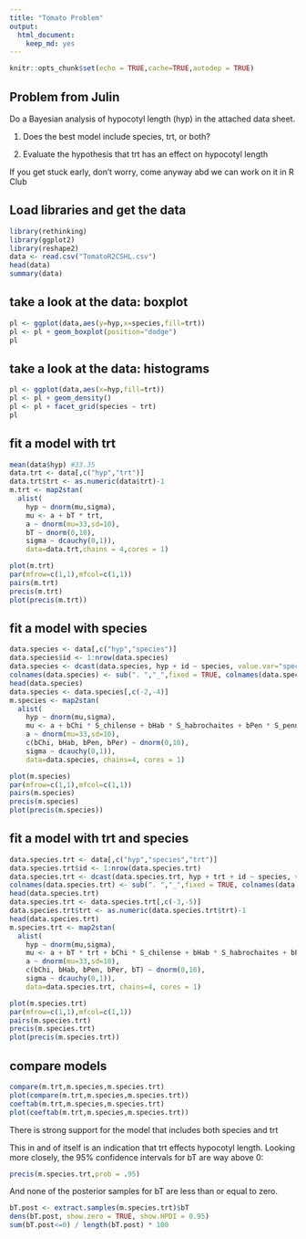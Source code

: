 ```yaml
---
title: "Tomato Problem"
output: 
  html_document: 
    keep_md: yes
---
```


```r
knitr::opts_chunk$set(echo = TRUE,cache=TRUE,autodep = TRUE)
```

## Problem from Julin

Do a Bayesian analysis of hypocotyl length (hyp) in the attached data sheet.


1) Does the best model include species, trt, or both?

2) Evaluate the hypothesis that trt has an effect on hypocotyl length

If you get stuck early, don't worry, come anyway abd we can work on it in R Club

## Load libraries and get the data
```r
library(rethinking)
library(ggplot2)
library(reshape2)
data <- read.csv("TomatoR2CSHL.csv")
head(data)
summary(data)
```

## take a look at the data: boxplot
```r
pl <- ggplot(data,aes(y=hyp,x=species,fill=trt))
pl <- pl + geom_boxplot(position="dodge")
pl 
```

## take a look at the data: histograms
```r
pl <- ggplot(data,aes(x=hyp,fill=trt))
pl <- pl + geom_density()
pl <- pl + facet_grid(species ~ trt)
pl
```

## fit a model with trt
```r
mean(data$hyp) #33.35
data.trt <- data[,c("hyp","trt")]
data.trt$trt <- as.numeric(data$trt)-1
m.trt <- map2stan(
  alist(
    hyp ~ dnorm(mu,sigma),
    mu <- a + bT * trt,
    a ~ dnorm(mu=33,sd=10),
    bT ~ dnorm(0,10),
    sigma ~ dcauchy(0,1)),
    data=data.trt,chains = 4,cores = 1)
```

```r
plot(m.trt)
par(mfrow=c(1,1),mfcol=c(1,1))
pairs(m.trt)
precis(m.trt)
plot(precis(m.trt))
```

## fit a model with species
```r
data.species <- data[,c("hyp","species")]
data.species$id <- 1:nrow(data.species)
data.species <- dcast(data.species, hyp + id ~ species, value.var="species", fun.aggregate = length)
colnames(data.species) <- sub(". ","_",fixed = TRUE, colnames(data.species))
head(data.species)
data.species <- data.species[,c(-2,-4)]
m.species <- map2stan(
  alist(
    hyp ~ dnorm(mu,sigma),
    mu <- a + bChi * S_chilense + bHab * S_habrochaites + bPen * S_pennellii + bPer * S_peruvianum,
    a ~ dnorm(mu=33,sd=10),
    c(bChi, bHab, bPen, bPer) ~ dnorm(0,10),
    sigma ~ dcauchy(0,1)),
    data=data.species, chains=4, cores = 1)
```

```r
plot(m.species)
par(mfrow=c(1,1),mfcol=c(1,1))
pairs(m.species)
precis(m.species)
plot(precis(m.species))
```

## fit a model with trt and species
```r
data.species.trt <- data[,c("hyp","species","trt")]
data.species.trt$id <- 1:nrow(data.species.trt)
data.species.trt <- dcast(data.species.trt, hyp + trt + id ~ species, value.var="species", fun.aggregate = length)
colnames(data.species.trt) <- sub(". ","_",fixed = TRUE, colnames(data.species.trt))
head(data.species.trt)
data.species.trt <- data.species.trt[,c(-3,-5)]
data.species.trt$trt <- as.numeric(data.species.trt$trt)-1
head(data.species.trt)
m.species.trt <- map2stan(
  alist(
    hyp ~ dnorm(mu,sigma),
    mu <- a + bT * trt + bChi * S_chilense + bHab * S_habrochaites + bPen * S_pennellii + bPer * S_peruvianum,
    a ~ dnorm(mu=33,sd=10),
    c(bChi, bHab, bPen, bPer, bT) ~ dnorm(0,10),
    sigma ~ dcauchy(0,1)),
    data=data.species.trt, chains=4, cores = 1)

```

```r
plot(m.species.trt)
par(mfrow=c(1,1),mfcol=c(1,1))
pairs(m.species.trt)
precis(m.species.trt)
plot(precis(m.species.trt))
```

## compare models
```r
compare(m.trt,m.species,m.species.trt)
plot(compare(m.trt,m.species,m.species.trt))
coeftab(m.trt,m.species,m.species.trt)
plot(coeftab(m.trt,m.species,m.species.trt))
```

There is strong support for the model that includes both species and trt

This in and of itself is an indication that trt effects hypocotyl length.  Looking more closely, the 95% confidence intervals for bT are way above 0:
```r
precis(m.species.trt,prob = .95)
```

And none of the posterior samples for bT are less than or equal to zero.
```r
bT.post <- extract.samples(m.species.trt)$bT
dens(bT.post, show.zero = TRUE, show.HPDI = 0.95)
sum(bT.post<=0) / length(bT.post) * 100
```


